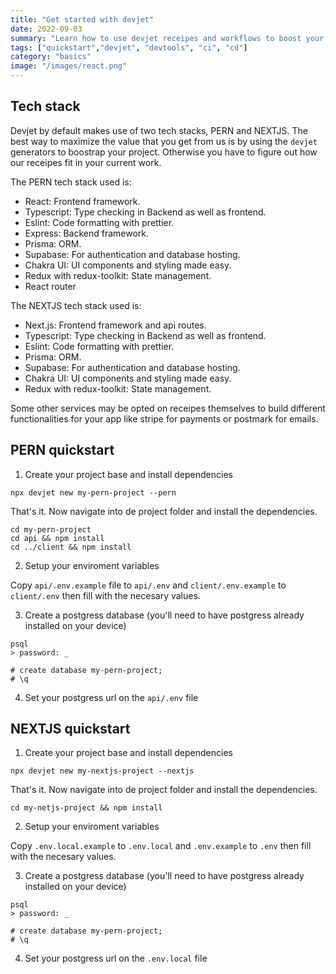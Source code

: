 ```yaml
---
title: "Get started with devjet"
date: 2022-09-03
summary: "Learn how to use devjet receipes and workflows to boost your productivity and create projects in no time."
tags: ["quickstart","devjet", "devtools", "ci", "cd"]
category: "basics"
image: "/images/react.png"
---
```




## Tech stack

Devjet by default makes use of two tech stacks, PERN and NEXTJS. The best way to maximize the value that you get from us is by using the `devjet` generators to boostrap your project. Otherwise you have to figure out how our receipes fit in your current work.

The PERN tech stack used is:

- React: Frontend framework.
- Typescript: Type checking in Backend as well as frontend.
- Eslint: Code formatting with prettier.
- Express: Backend framework.
- Prisma: ORM.
- Supabase: For authentication and database hosting.
- Chakra UI: UI components and styling made easy.
- Redux with redux-toolkit: State management.
- React router

The NEXTJS tech stack used is:

- Next.js: Frontend framework and api routes.
- Typescript: Type checking in Backend as well as frontend.
- Eslint: Code formatting with prettier.
- Prisma: ORM.
- Supabase: For authentication and database hosting.
- Chakra UI: UI components and styling made easy.
- Redux with redux-toolkit: State management.

Some other services may be opted on receipes themselves to build different functionalities for your app like stripe for payments or postmark for emails.

## PERN quickstart

1. Create your project base and install dependencies

```
npx devjet new my-pern-project --pern
```

That's it. Now navigate into de project folder and install the dependencies. 

```
cd my-pern-project
cd api && npm install
cd ../client && npm install
```

2. Setup your enviroment variables

Copy `api/.env.example` file to `api/.env` and `client/.env.example` to `client/.env` then fill with the necesary values.

3. Create a postgress database (you'll need to have postgress already installed on your device)

```
psql
> password: _ 

# create database my-pern-project;
# \q
```

4. Set your postgress url on the `api/.env` file


## NEXTJS quickstart

1. Create your project base and install dependencies

```
npx devjet new my-nextjs-project --nextjs
```

That's it. Now navigate into de project folder and install the dependencies. 

```
cd my-netjs-project && npm install
```

2. Setup your enviroment variables

Copy `.env.local.example` to `.env.local` and `.env.example` to `.env` then fill with the necesary values.

3. Create a postgress database (you'll need to have postgress already installed on your device)

```
psql
> password: _ 

# create database my-pern-project;
# \q
```

4. Set your postgress url on the `.env.local` file
